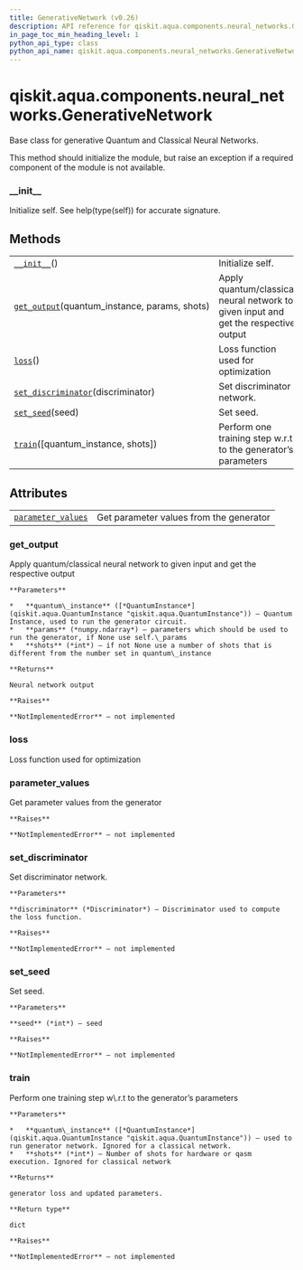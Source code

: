 ```yaml
---
title: GenerativeNetwork (v0.26)
description: API reference for qiskit.aqua.components.neural_networks.GenerativeNetwork in qiskit v0.26
in_page_toc_min_heading_level: 1
python_api_type: class
python_api_name: qiskit.aqua.components.neural_networks.GenerativeNetwork
---
```


<span id="qiskit-aqua-components-neural-networks-generativenetwork" />

# qiskit.aqua.components.neural\_networks.GenerativeNetwork

<Class id="qiskit.aqua.components.neural_networks.GenerativeNetwork" isDedicatedPage={true} github="https://github.com/qiskit-community/qiskit-aqua/tree/stable/0.9/qiskit/aqua/components/neural_networks/generative_network.py" signature="GenerativeNetwork" modifiers="class">
  Base class for generative Quantum and Classical Neural Networks.

  This method should initialize the module, but raise an exception if a required component of the module is not available.

  ### \_\_init\_\_

  <Function id="qiskit.aqua.components.neural_networks.GenerativeNetwork.__init__" signature="__init__()" modifiers="abstract">
    Initialize self. See help(type(self)) for accurate signature.
  </Function>

  ## Methods

  |                                                                                                                                                                                                |                                                                                     |
  | ---------------------------------------------------------------------------------------------------------------------------------------------------------------------------------------------- | ----------------------------------------------------------------------------------- |
  | [`__init__`](#qiskit.aqua.components.neural_networks.GenerativeNetwork.__init__ "qiskit.aqua.components.neural_networks.GenerativeNetwork.__init__")()                                         | Initialize self.                                                                    |
  | [`get_output`](#qiskit.aqua.components.neural_networks.GenerativeNetwork.get_output "qiskit.aqua.components.neural_networks.GenerativeNetwork.get_output")(quantum\_instance, params, shots)   | Apply quantum/classical neural network to given input and get the respective output |
  | [`loss`](#qiskit.aqua.components.neural_networks.GenerativeNetwork.loss "qiskit.aqua.components.neural_networks.GenerativeNetwork.loss")()                                                     | Loss function used for optimization                                                 |
  | [`set_discriminator`](#qiskit.aqua.components.neural_networks.GenerativeNetwork.set_discriminator "qiskit.aqua.components.neural_networks.GenerativeNetwork.set_discriminator")(discriminator) | Set discriminator network.                                                          |
  | [`set_seed`](#qiskit.aqua.components.neural_networks.GenerativeNetwork.set_seed "qiskit.aqua.components.neural_networks.GenerativeNetwork.set_seed")(seed)                                     | Set seed.                                                                           |
  | [`train`](#qiskit.aqua.components.neural_networks.GenerativeNetwork.train "qiskit.aqua.components.neural_networks.GenerativeNetwork.train")(\[quantum\_instance, shots])                       | Perform one training step w\.r.t to the generator’s parameters                      |

  ## Attributes

  |                                                                                                                                                                              |                                         |
  | ---------------------------------------------------------------------------------------------------------------------------------------------------------------------------- | --------------------------------------- |
  | [`parameter_values`](#qiskit.aqua.components.neural_networks.GenerativeNetwork.parameter_values "qiskit.aqua.components.neural_networks.GenerativeNetwork.parameter_values") | Get parameter values from the generator |

  ### get\_output

  <Function id="qiskit.aqua.components.neural_networks.GenerativeNetwork.get_output" signature="get_output(quantum_instance, params, shots)" modifiers="abstract">
    Apply quantum/classical neural network to given input and get the respective output

    **Parameters**

    *   **quantum\_instance** ([*QuantumInstance*](qiskit.aqua.QuantumInstance "qiskit.aqua.QuantumInstance")) – Quantum Instance, used to run the generator circuit.
    *   **params** (*numpy.ndarray*) – parameters which should be used to run the generator, if None use self.\_params
    *   **shots** (*int*) – if not None use a number of shots that is different from the number set in quantum\_instance

    **Returns**

    Neural network output

    **Raises**

    **NotImplementedError** – not implemented
  </Function>

  ### loss

  <Function id="qiskit.aqua.components.neural_networks.GenerativeNetwork.loss" signature="loss()" modifiers="abstract">
    Loss function used for optimization
  </Function>

  ### parameter\_values

  <Function id="qiskit.aqua.components.neural_networks.GenerativeNetwork.parameter_values" signature="parameter_values" modifiers="abstract property">
    Get parameter values from the generator

    **Raises**

    **NotImplementedError** – not implemented
  </Function>

  ### set\_discriminator

  <Function id="qiskit.aqua.components.neural_networks.GenerativeNetwork.set_discriminator" signature="set_discriminator(discriminator)" modifiers="abstract">
    Set discriminator network.

    **Parameters**

    **discriminator** (*Discriminator*) – Discriminator used to compute the loss function.

    **Raises**

    **NotImplementedError** – not implemented
  </Function>

  ### set\_seed

  <Function id="qiskit.aqua.components.neural_networks.GenerativeNetwork.set_seed" signature="set_seed(seed)" modifiers="abstract">
    Set seed.

    **Parameters**

    **seed** (*int*) – seed

    **Raises**

    **NotImplementedError** – not implemented
  </Function>

  ### train

  <Function id="qiskit.aqua.components.neural_networks.GenerativeNetwork.train" signature="train(quantum_instance=None, shots=None)" modifiers="abstract">
    Perform one training step w\.r.t to the generator’s parameters

    **Parameters**

    *   **quantum\_instance** ([*QuantumInstance*](qiskit.aqua.QuantumInstance "qiskit.aqua.QuantumInstance")) – used to run generator network. Ignored for a classical network.
    *   **shots** (*int*) – Number of shots for hardware or qasm execution. Ignored for classical network

    **Returns**

    generator loss and updated parameters.

    **Return type**

    dict

    **Raises**

    **NotImplementedError** – not implemented
  </Function>
</Class>

